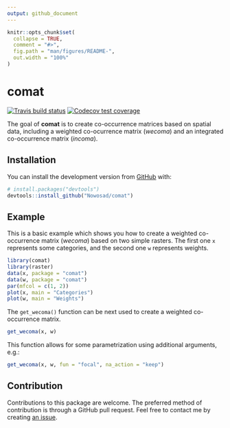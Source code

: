 ```yaml
---
output: github_document
---
```


<!-- README.md is generated from README.Rmd. Please edit that file -->

```r
knitr::opts_chunk$set(
  collapse = TRUE,
  comment = "#>",
  fig.path = "man/figures/README-",
  out.width = "100%"
)
```
# comat

<!-- badges: start -->
[![Travis build status](https://travis-ci.org/Nowosad/comat.svg?branch=master)](https://travis-ci.org/Nowosad/comat)
[![Codecov test coverage](https://codecov.io/gh/Nowosad/comat/branch/master/graph/badge.svg)](https://codecov.io/gh/Nowosad/comat?branch=master)
<!-- badges: end -->

The goal of **comat** is to create co-occurrence matrices based on spatial data, including a weighted co-ocurrence matrix (*wecoma*) and an integrated co-occurrence matrix (*incoma*).

## Installation

<!-- You can install the released version of comat from [CRAN](https://CRAN.R-project.org) with: -->

<!-- ``` r -->
<!-- install.packages("comat") -->
<!-- ``` -->

You can install the development version from [GitHub](https://github.com/) with:

``` r
# install.packages("devtools")
devtools::install_github("Nowosad/comat")
```
## Example

This is a basic example which shows you how to create a weighted co-occurrence matrix (*wecoma*) based on two simple rasters. 
The first one `x` represents some categories, and the second one `w` represents weights.

```r
library(comat)
library(raster)
data(x, package = "comat")
data(w, package = "comat")
par(mfcol = c(1, 2))
plot(x, main = "Categories")
plot(w, main = "Weights")
```

The `get_wecoma()` function can be next used to create a weighted co-occurrence matrix.

```r
get_wecoma(x, w)
```

This function allows for some parametrization using additional arguments, e.g.:

```r
get_wecoma(x, w, fun = "focal", na_action = "keep")
```

## Contribution

Contributions to this package are welcome.
The preferred method of contribution is through a GitHub pull request. 
Feel free to contact me by creating [an issue](https://github.com/Nowosad/comat/issues). 
